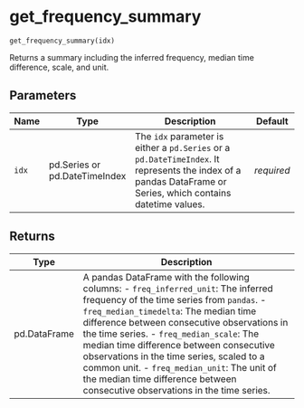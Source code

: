 # get_frequency_summary { #pytimetk.get_frequency_summary }

`get_frequency_summary(idx)`

Returns a summary including the inferred frequency, median time difference, scale, and unit.

## Parameters

| Name   | Type                          | Description                                                                                                                                                   | Default    |
|--------|-------------------------------|---------------------------------------------------------------------------------------------------------------------------------------------------------------|------------|
| `idx`  | pd.Series or pd.DateTimeIndex | The `idx` parameter is either a `pd.Series` or a `pd.DateTimeIndex`. It represents the index of a pandas DataFrame or Series, which contains datetime values. | _required_ |

## Returns

| Type         | Description                                                                                                                                                                                                                                                                                                                                                                                                                                                                                  |
|--------------|----------------------------------------------------------------------------------------------------------------------------------------------------------------------------------------------------------------------------------------------------------------------------------------------------------------------------------------------------------------------------------------------------------------------------------------------------------------------------------------------|
| pd.DataFrame | A pandas DataFrame with the following columns: - `freq_inferred_unit`: The inferred frequency of the time series from `pandas`. - `freq_median_timedelta`: The median time difference between consecutive observations in the time series. - `freq_median_scale`: The median time difference between consecutive observations in the time series, scaled to a common unit. - `freq_median_unit`: The unit of the median time difference between consecutive observations in the time series. |